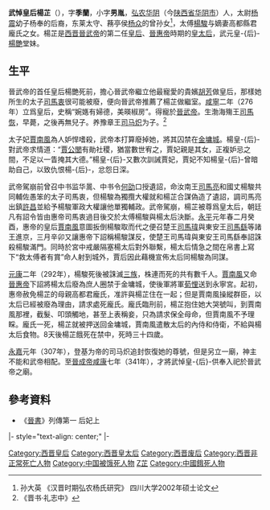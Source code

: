{{Otheruses|other=名为杨芷的其他人物|楊芷 (嘉靖進士)}}
'''武悼皇后楊芷'''（{{bd|259年||292年|3月6日<ref>《晉書》卷4：（元康）二年春二月己酉，賈后弒皇太后于金墉城。</ref>|catIdx=Yang,楊}}），字'''季蘭'''，小字'''男胤'''，[[弘农郡|弘农]][[华阴县|华阴]]（今[[陕西省|陕西省]][[华阴市|华阴市]]）人，太尉[[楊震|杨震]]幼子杨奉的后裔，东莱太守、蓩亭侯[[杨众|杨众]]的曾孙女<ref> 孙大英 《汉晋时期弘农杨氏研究》 四川大学2002年硕士论文</ref>，太傅[[楊駿|楊駿]]与嫡妻高都縣君龐氏之女。楊芷是[[西晋|西晋]][[晉武帝|晉武帝]]的第二任[[皇后|皇后]]、[[晉惠帝|晉惠帝]]時期的[[皇太后|皇太后]]，武元皇-{后}-[[楊艷|楊艷]]堂妹。

== 生平 ==

晉武帝的首任皇后楊艷死前，擔心晉武帝繼立他最寵愛的貴嬪[[胡芳|胡芳]]做皇后，那樣她所生的太子[[司馬衷|司馬衷]]很可能被廢，便向晉武帝推薦了楊芷做繼室。[[咸寧|咸寧]]二年（276年）立爲皇后，史稱“婉嫕有婦德，美暎椒房”。得寵於[[晉武帝|晉武帝]]。生渤海殤王[[司馬恢|司馬恢]]，早薨，之後再無兒子。养豫章王[[司马炽|司马炽]]为子。<ref>《晋书·礼志中》</ref>

太子妃[[賈南風|賈南風]]為人妒悍嗜殺，武帝本打算廢掉她，將其囚禁在[[金墉城|金墉城]]。楊皇-{后}-對武帝求情道：“[[賈充|賈公閭]]有勛社稷，猶當數世宥之，賈妃親是其女，正複妒忌之間，不足以一眚掩其大德。”楊皇-{后}-又數次訓誡賈妃，賈妃不知楊皇-{后}-曾暗助自己，以致仇恨楊-{后}-，忿怨日深。

武帝駕崩前曾召中书监华暠、中书令[[何劭|何劭]]口授遺詔，命汝南王[[司馬亮|司馬亮]]和國丈楊駿共同輔佐愚笨的太子司馬衷，但楊駿為獨攬大權就和楊芷合謀偽造了遺詔，調司馬亮出鎮[[許昌|許昌]]並給予楊駿軍政大權讓他單獨輔政。武帝駕崩，楊芷被尊爲皇太后，朝廷凡有詔令皆由惠帝司馬衷過目後交於太傅楊駿與楊太后決斷。[[永平_(西晋)|永平]]元年春二月癸酉，惠帝的皇后[[賈南風|賈南風]]意圖扳倒楊駿取而代之便召楚王[[司馬瑋|司馬瑋]]與東安王[[司馬繇|司馬繇]]等諸王進京，三月辛卯又讓惠帝下詔稱楊駿謀反，使楚王司馬瑋與東安王司馬繇奉詔誅殺楊駿滿門。同時於宮中戒嚴隔塞楊太后對外聯繫，楊太后情急之間在帛書上寫下“救太傅者有賞”命人射到城外，賈后因此藉機宣佈太后同楊駿為同謀。

[[元康_(西晋)|元康]]二年（292年），楊駿死後被誅滅[[三族|三族]]，株連而死的共有數千人。[[賈南風|賈南風]]又命[[晉惠帝|晉惠帝]]下詔將楊太后廢為庶人圈禁于金墉城，使後軍將軍[[荀悝|荀悝]]送到永寧宮。起初，惠帝赦免楊芷的母親高都君龐氏，准許與楊芷住在一起；但是賈南風操縱群臣，以太后已經被廢為理由，請求處死龐氏。龐氏臨刑前，楊芷抱住她大哭號叫，到賈南風那裡，截髮、叩頭觸地，甚至上表稱妾，只為請求保全母命，但賈南風不予理睬。龐氏一死，楊芷就被押送回金墉城，賈南風遣散太后的內侍和侍衛，不給與楊太后食物。8天後楊芷餓死在禁中，死時三十四歲。

[[永嘉_(西晋)|永嘉]]元年（307年），登基为帝的司马炽追封恢復她的尊號，但是另立一廟，神主不能和武帝相配。至[[晉成帝|晉成帝]][[咸康_(东晋)|咸康]]七年（341年），才將武悼皇-{后}-供奉入祀於晉武帝之廟。

==參考資料==
{{reflist}}
*《[[晉書|晉書]]》列傳第一 后妃上

{{start box}}
|- style="text-align: center;"
{{s-bef|before=[[楊艷|楊艷]]}}
{{s-ttl|rows=2|title=[[:category:晉朝皇后|晋朝皇后]]|years=276年－290年}}
{{s-aft|rows=2|after=[[賈南風|賈南風]]}}
|-
{{s-bef|before=[[:category:东吴皇后|东吴皇后]][[滕芳兰|滕芳兰]]}}
{{end box}}
{{晉朝皇后}}

{{DEFAULTSORT:Y楊}}
[[Category:西晋皇后|Category:西晋皇后]]
[[Category:西晋皇太后|Category:西晋皇太后]]
[[Category:西晋废后|Category:西晋废后]]
[[Category:西晋非正常死亡人物|Category:西晋非正常死亡人物]]
[[Category:中国被饿死人物|Category:中国被饿死人物]]
[[Category:弘农杨氏|Z芷]]
[[Category:中國餓死人物|Category:中國餓死人物]]